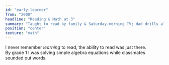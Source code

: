 ```yaml
---
id: "early-learner"
from: "2000"
headline: "Reading & Math at 3"
summary: "Taught to read by family & Saturday-morning TV; dad drills algebra in kindergarten."
position: "center"
texture: "math"
---
```

I never remember *learning* to read, the ability to read was just there.  
By grade 1 I was solving simple algebra equations while classmates sounded out words.
